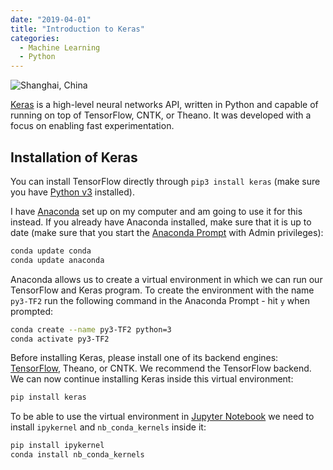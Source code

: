 ```yaml
---
date: "2019-04-01"
title: "Introduction to Keras"
categories:
  - Machine Learning
  - Python
---
```


![Shanghai, China](./photo-456tdsfggd_67gfh6dgdf4_d.jpg)

[Keras](https://keras.io) is a high-level neural networks API, written in Python and capable of running on top of TensorFlow, CNTK, or Theano. It was developed with a focus on enabling fast experimentation. 


## Installation of Keras

You can install TensorFlow directly through `pip3 install keras` (make sure you have [Python v3](https://www.python.org/downloads/) installed).

I have [Anaconda](https://docs.anaconda.com/anaconda/install/windows/) set up on my computer and am going to use it for this instead. If you already have Anaconda installed, make sure that it is up to date (make sure that you start the [Anaconda Prompt](https://docs.anaconda.com/anaconda/user-guide/getting-started/#write-a-python-program-using-anaconda-prompt-or-terminal) with Admin privileges):


```bash
conda update conda
conda update anaconda
```


Anaconda allows us to create a virtual environment in which we can run our TensorFlow and Keras program. To create the environment with the name `py3-TF2` run the following command in the Anaconda Prompt - hit `y` when prompted:


```bash
conda create --name py3-TF2 python=3
conda activate py3-TF2
```


Before installing Keras, please install one of its backend engines: [TensorFlow](https://mpolinowski.github.io/introduction-to-tensorflow-2-beta), Theano, or CNTK. We recommend the TensorFlow backend. We can now continue installing Keras inside this virtual environment:


```bash
pip install keras
```


To be able to use the virtual environment in [Jupyter Notebook](https://docs.anaconda.com/anaconda/user-guide/getting-started/#run-python-in-a-jupyter-notebook) we need to install `ipykernel` and `nb_conda_kernels` inside it:


```bash
pip install ipykernel
conda install nb_conda_kernels
```






<!-- ![Image Classification with Keras](./keras_01.png) -->